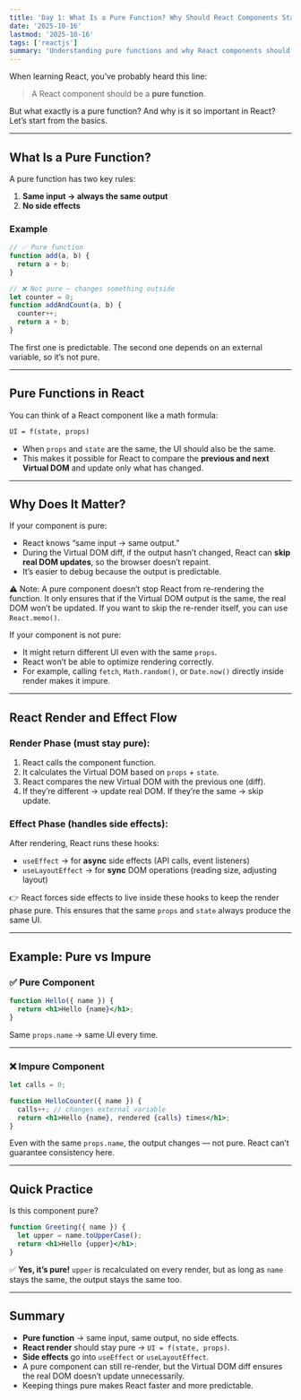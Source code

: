 ```yaml
---
title: 'Day 1: What Is a Pure Function? Why Should React Components Stay Pure?'
date: '2025-10-16'
lastmod: '2025-10-16'
tags: ['reactjs']
summary: 'Understanding pure functions and why React components should stay pure. Learn the key rules and benefits of writing pure components in React.'
---
```




When learning React, you’ve probably heard this line:

> A React component should be a **pure function**.

But what exactly is a pure function?
And why is it so important in React?
Let’s start from the basics.

---

## **What Is a Pure Function?**

A pure function has two key rules:

1. **Same input → always the same output**
2. **No side effects**

### Example

```js
// ✅ Pure function
function add(a, b) {
  return a + b;
}

// ❌ Not pure – changes something outside
let counter = 0;
function addAndCount(a, b) {
  counter++;
  return a + b;
}
```

The first one is predictable.
The second one depends on an external variable, so it’s not pure.

---

## **Pure Functions in React**

You can think of a React component like a math formula:

```txt
UI = f(state, props)
```

* When `props` and `state` are the same, the UI should also be the same.
* This makes it possible for React to compare the **previous and next Virtual DOM** and update only what has changed.

---

## **Why Does It Matter?**

If your component is pure:

* React knows “same input → same output.”
* During the Virtual DOM diff, if the output hasn’t changed, React can **skip real DOM updates**, so the browser doesn’t repaint.
* It’s easier to debug because the output is predictable.

⚠️ Note: A pure component doesn’t stop React from re-rendering the function.
It only ensures that if the Virtual DOM output is the same, the real DOM won’t be updated.
If you want to skip the re-render itself, you can use `React.memo()`.

If your component is not pure:

* It might return different UI even with the same `props`.
* React won’t be able to optimize rendering correctly.
* For example, calling `fetch`, `Math.random()`, or `Date.now()` directly inside render makes it impure.

---

## **React Render and Effect Flow**

### **Render Phase (must stay pure):**

1. React calls the component function.
2. It calculates the Virtual DOM based on `props` + `state`.
3. React compares the new Virtual DOM with the previous one (diff).
4. If they’re different → update real DOM.
   If they’re the same → skip update.

### **Effect Phase (handles side effects):**

After rendering, React runs these hooks:

* `useEffect` → for **async** side effects (API calls, event listeners)
* `useLayoutEffect` → for **sync** DOM operations (reading size, adjusting layout)

👉 React forces side effects to live inside these hooks to keep the render phase pure.
This ensures that the same `props` and `state` always produce the same UI.

---

## **Example: Pure vs Impure**

### ✅ **Pure Component**

```jsx
function Hello({ name }) {
  return <h1>Hello {name}</h1>;
}
```

Same `props.name` → same UI every time.

---

### ❌ **Impure Component**

```jsx
let calls = 0;

function HelloCounter({ name }) {
  calls++; // changes external variable
  return <h1>Hello {name}, rendered {calls} times</h1>;
}
```

Even with the same `props.name`, the output changes — not pure.
React can’t guarantee consistency here.

---

## **Quick Practice**

Is this component pure?

```jsx
function Greeting({ name }) {
  let upper = name.toUpperCase();
  return <h1>Hello {upper}</h1>;
}
```

✅ **Yes, it’s pure!**
`upper` is recalculated on every render, but as long as `name` stays the same, the output stays the same too.

---

## **Summary**

* **Pure function** → same input, same output, no side effects.
* **React render** should stay pure → `UI = f(state, props)`.
* **Side effects** go into `useEffect` or `useLayoutEffect`.
* A pure component can still re-render, but the Virtual DOM diff ensures the real DOM doesn’t update unnecessarily.
* Keeping things pure makes React faster and more predictable.
